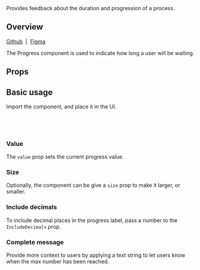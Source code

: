 
<Meta of={ProgressStories} />

<Title>Progress</Title>

<Subtitle>
  Provides feedback about the duration and progression of a process.
</Subtitle>

<Canvas of={ProgressStories.Default} sourceState="shown" />

## Overview

[Github](https://github.com/recondesigns/be-ubiquitous/tree/main/src/components/Progress)
&nbsp;|&nbsp;
[Figma](https://www.figma.com/design/oEgm5fOGH5sZg86NnViCvo/Components?node-id=125-2434&t=AWkTgzaBH7e0k0uA-1)

The Progress component is used to indicate how long a user will be waiting.

## Props

<ArgTypes />

## Basic usage

Import the component, and place it in the UI.

```js
import { Progress } from "ubiq-ui"

<Progress value={50} completeMessage="Complete!" />
```

### Value

The `value` prop sets the current progress value.

<Canvas of={ProgressStories.Default} />

### Size

Optionally, the component can be give a `size` prop to make it larger, or smaller.

<Canvas of={ProgressStories.Size} />

### Include decimals

To include decimal places in the progress label, pass a number to the `IncludeDecimals` prop.

<Canvas of={ProgressStories.IncludeDecimals} />

### Complete message

Provide more context to users by applying a text string to let users know when the max number has been reached.

<Canvas of={ProgressStories.CompleteMessage} />
